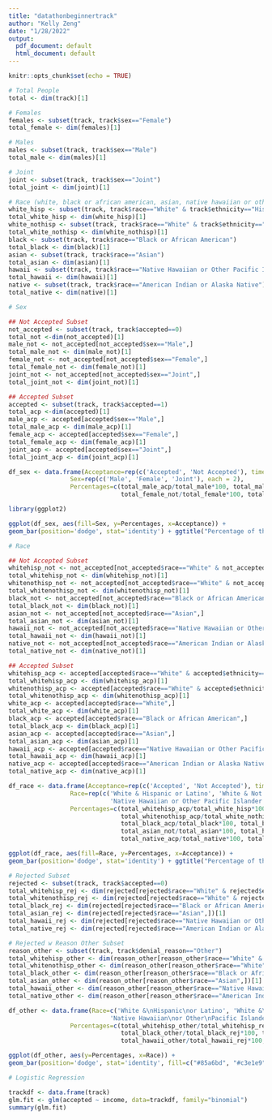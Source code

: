 ---
title: "datathonbeginnertrack"
author: "Kelly Zeng"
date: "1/28/2022"
output:
  pdf_document: default
  html_document: default
---

```{r setup, include=FALSE}
knitr::opts_chunk$set(echo = TRUE)
```


```{r, echo = TRUE}
# Total People
total <- dim(track)[1]

# Females
females <- subset(track, track$sex=="Female")
total_female <- dim(females)[1]

# Males 
males <- subset(track, track$sex=="Male")
total_male <- dim(males)[1]

# Joint
joint <- subset(track, track$sex=="Joint")
total_joint <- dim(joint)[1]

# Race (white, black or african american, asian, native hawaiian or other, american indian or alaska native, joint)
white_hisp <- subset(track, track$race=="White" & track$ethnicity=="Hispanic or Latino")
total_white_hisp <- dim(white_hisp)[1]
white_nothisp <- subset(track, track$race=="White" & track$ethnicity=="Not Hispanic or Latino")
total_white_nothisp <- dim(white_nothisp)[1]
black <- subset(track, track$race=="Black or African American")
total_black <- dim(black)[1]
asian <- subset(track, track$race=="Asian")
total_asian <- dim(asian)[1]
hawaii <- subset(track, track$race=="Native Hawaiian or Other Pacific Islander")
total_hawaii <- dim(hawaii)[1]
native <- subset(track, track$race=="American Indian or Alaska Native")
total_native <- dim(native)[1]
```


```{r, echo = TRUE}
# Sex

## Not Accepted Subset
not_accepted <- subset(track, track$accepted==0)
total_not <-dim(not_accepted)[1] 
male_not <- not_accepted[not_accepted$sex=="Male",]
total_male_not <- dim(male_not)[1]
female_not <- not_accepted[not_accepted$sex=="Female",]
total_female_not <- dim(female_not)[1]
joint_not <- not_accepted[not_accepted$sex=="Joint",]
total_joint_not <- dim(joint_not)[1]

## Accepted Subset
accepted <- subset(track, track$accepted==1)
total_acp <-dim(accepted)[1] 
male_acp <- accepted[accepted$sex=="Male",]
total_male_acp <- dim(male_acp)[1]
female_acp <- accepted[accepted$sex=="Female",]
total_female_acp <- dim(female_acp)[1]
joint_acp <- accepted[accepted$sex=="Joint",]
total_joint_acp <- dim(joint_acp)[1]

```

```{r, echo = TRUE}
df_sex <- data.frame(Acceptance=rep(c('Accepted', 'Not Accepted'), times = 3),
                 Sex=rep(c('Male', 'Female', 'Joint'), each = 2),
                 Percentages=c(total_male_acp/total_male*100, total_male_not/total_male*100, total_female_acp/total_female*100, 
                               total_female_not/total_female*100, total_joint_acp/total_joint*100, total_joint_not/total_joint*100))

library(ggplot2)

ggplot(df_sex, aes(fill=Sex, y=Percentages, x=Acceptance)) + 
geom_bar(position='dodge', stat='identity') + ggtitle("Percentage of the Harris County Population with\nAccepted/Non-Accepted Mortgage Requests Separated by Sex") + scale_fill_discrete(labels = c("Male", "Joint (married couple)", "Female")) + theme(axis.title.x=element_blank()) + scale_fill_manual(values = c("#6e5a87", "#d9b3da", "#c3e1e9"))

```
```{r, echo = TRUE}
# Race

## Not Accepted Subset
whitehisp_not <- not_accepted[not_accepted$race=="White" & not_accepted$ethnicity=="Hispanic or Latino" ,]
total_whitehisp_not <- dim(whitehisp_not)[1]
whitenothisp_not <- not_accepted[not_accepted$race=="White" & not_accepted$ethnicity=="Not Hispanic or Latino" ,]
total_whitenothisp_not <- dim(whitenothisp_not)[1]
black_not <- not_accepted[not_accepted$race=="Black or African American",]
total_black_not <- dim(black_not)[1]
asian_not <- not_accepted[not_accepted$race=="Asian",]
total_asian_not <- dim(asian_not)[1]
hawaii_not <- not_accepted[not_accepted$race=="Native Hawaiian or Other Pacific Islander",]
total_hawaii_not <- dim(hawaii_not)[1]
native_not <- not_accepted[not_accepted$race=="American Indian or Alaska Native",]
total_native_not <- dim(native_not)[1]

## Accepted Subset
whitehisp_acp <- accepted[accepted$race=="White" & accepted$ethnicity=="Hispanic or Latino" ,]
total_whitehisp_acp <- dim(whitehisp_acp)[1]
whitenothisp_acp <- accepted[accepted$race=="White" & accepted$ethnicity=="Not Hispanic or Latino" ,]
total_whitenothisp_acp <- dim(whitenothisp_acp)[1]
white_acp <- accepted[accepted$race=="White",]
total_white_acp <- dim(white_acp)[1]
black_acp <- accepted[accepted$race=="Black or African American",]
total_black_acp <- dim(black_acp)[1]
asian_acp <- accepted[accepted$race=="Asian",]
total_asian_acp <- dim(asian_acp)[1]
hawaii_acp <- accepted[accepted$race=="Native Hawaiian or Other Pacific Islander",]
total_hawaii_acp <- dim(hawaii_acp)[1]
native_acp <- accepted[accepted$race=="American Indian or Alaska Native",]
total_native_acp <- dim(native_acp)[1]

```

```{r, echo = TRUE}
df_race <- data.frame(Acceptance=rep(c('Accepted', 'Not Accepted'), times = 6),
                 Race=rep(c('White & Hispanic or Latino', 'White & Not Hispanic or Latino', 'Black or African American', 'Asian',
                            'Native Hawaiian or Other Pacific Islander', 'American Indian or Alaska Native'), each = 2),
                 Percentages=c(total_whitehisp_acp/total_white_hisp*100, total_whitehisp_not/total_white_hisp*100, 
                               total_whitenothisp_acp/total_white_nothisp*100, total_whitenothisp_not/total_white_nothisp*100, 
                               total_black_acp/total_black*100, total_black_not/total_black*100, total_asian_acp/total_asian*100,
                               total_asian_not/total_asian*100, total_hawaii_acp/total_hawaii*100, total_hawaii_not/total_hawaii*100,
                               total_native_acp/total_native*100, total_native_not/total_native*100))

ggplot(df_race, aes(fill=Race, y=Percentages, x=Acceptance)) + 
geom_bar(position='dodge', stat='identity') + ggtitle("Percentage of the Harris County Population with\nAccepted/Non-Accepted Mortgage Requests Separated by Race/Ethnicity") + theme(axis.title.x=element_blank()) + scale_fill_manual(values = c("#6e5a87", "#a487b1", "#d9b3da", "#476b91", "#85a6bd", "#c3e1e9"))

```
```{r, echo = TRUE}
# Rejected Subset
rejected <- subset(track, track$accepted==0)
total_whitehisp_rej <- dim(rejected[rejected$race=="White" & rejected$ethnicity=="Hispanic or Latino",])[1]
total_whitenothisp_rej <- dim(rejected[rejected$race=="White" & rejected$ethnicity=="Not Hispanic or Latino",])[1]
total_black_rej <- dim(rejected[rejected$race=="Black or African American",])[1]
total_asian_rej <- dim(rejected[rejected$race=="Asian",])[1]
total_hawaii_rej <- dim(rejected[rejected$race=="Native Hawaiian or Other Pacific Islander",])[1]
total_native_rej <- dim(rejected[rejected$race=="American Indian or Alaska Native",])[1]

# Rejected w Reason Other Subset
reason_other <- subset(track, track$denial_reason=="Other")
total_whitehisp_other <- dim(reason_other[reason_other$race=="White" & reason_other$ethnicity=="Hispanic or Latino",])[1]
total_whitenothisp_other <- dim(reason_other[reason_other$race=="White" & reason_other$ethnicity=="Not Hispanic or Latino",])[1]
total_black_other <- dim(reason_other[reason_other$race=="Black or African American",])[1]
total_asian_other <- dim(reason_other[reason_other$race=="Asian",])[1]
total_hawaii_other <- dim(reason_other[reason_other$race=="Native Hawaiian or Other Pacific Islander",])[1]
total_native_other <- dim(reason_other[reason_other$race=="American Indian or Alaska Native",])[1]

```

```{r, echo = TRUE}
df_other <- data.frame(Race=c('White &\nHispanic\nor Latino', 'White &\nNot Hispanic\nor Latino', 'Black or\nAfrican American', 'Asian',
                            'Native Hawaiian\nor Other\nPacific Islander', 'American Indian\nor Alaska Native'),
                 Percentages=c(total_whitehisp_other/total_whitehisp_rej*100, total_whitenothisp_other/total_whitenothisp_rej*100, 
                               total_black_other/total_black_rej*100, total_asian_other/total_asian_rej*100, 
                               total_hawaii_other/total_hawaii_rej*100, total_native_other/total_native_rej*100))

ggplot(df_other, aes(y=Percentages, x=Race)) + 
geom_bar(position='dodge', stat='identity', fill=c("#85a6bd", "#c3e1e9", "#d9b3da", "#a487b1", "#476b91", "#6e5a87")) + ggtitle("Percentage of the Harris County Population Not Accepted for\nMortgage Requests with a Reason Of Other Separated by Race/Ethnicity")
```


```{r, echo = TRUE}
# Logistic Regression

trackdf <- data.frame(track)
glm.fit <- glm(accepted ~ income, data=trackdf, family="binomial")
summary(glm.fit)
```